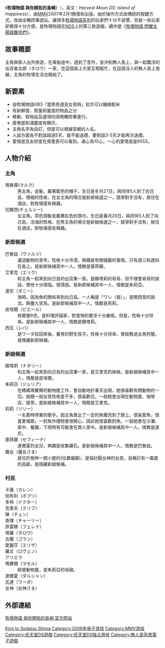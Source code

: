 {{Infobox VG
|title = 牧場物語 與你開拓的島嶼
| japanese = 牧場物語 キミと育つ島
|image = 
|developer = [[MMV|MMV]]
|publisher = [[MMV|MMV]]
|distributor =
|designer = 
|engine = 
|released =
|terminate = 
|genre = [[育成類遊戲|育成類遊戲]]
|modes = [[单人游戏|单人游戏]]
|platforms = [[任天堂DS|任天堂DS]]
}}

《'''牧場物語 與你開拓的島嶼'''》（{{lang-ja|牧場物語 キミと育つ島}}，英文：''Harvest Moon DS: Island of Happiness''），由[[MMV|MMV]]2007年2月1開發和出版，由於操作方式由傳統的按鍵方式，改由全觸控筆遊玩，讓很多[[牧場物語系列|牧場物語系列]]的玩家們十分不習慣，但是一些玩家卻覺得十分方便，是牧場物語在[[NDS|NDS]]上的第三款遊戲，續作是《[[牧場物語_閃耀太陽與夥伴們|牧場物語 閃耀太陽與夥伴們]]》。

==故事概要==
主角與家人出外旅遊，在乘船途中，遇到了意外，並沖到無人島上，與一起飄浮的出貨者太郎（タロウ）一家，在這個島上大家互相幫忙，在這個沒人的無人島上發展，主角的牧場生活也開始了。
==新要素==
*自牧場物語GB3「當男孩遇見女孩時」初次可以種植稻米
*有新鮮度、質量和量度的物品之分
*移動、取物品及選項均須用觸控筆進行。
*疲勞度和滿腹度有顯示。
*主角名字為自訂，但是可以根據官網的人名。
*人設方面為不對話超過5天，就不能送禮，要對話3-5天才能再次送禮。
*愛情度及友好度在資產表可以看到，滿心為10心，一心的愛情度是6553。

==人物介紹==
===主角===
;瑪魯庫(マルク)
:男主角，金髮，戴著藍色的帽子，生日是冬月27日，與同伴5人到了向日島，積極的性格，在女主角的場合是新郎候選之一，競爭對手沒有，居住在酒店，對牧場感有興趣。
;切爾西(チェルシー)
:女主角，茶色頭髮並戴著紅色的頭巾，生日是春月20日，與同伴5人到了向日島，活潑的性格，在男主角的場合是新娘候選之一，競爭對手沒有，居住在酒店，對牧場感有興趣。

===新郎候選===
;巴魯玆（ヴァルツ）
:運送動物的青年。性格十分冷漠。興趣是有關儲蓄的事情。只有週三和週四在島上。是新郎候補其中一人，情敵是塞菲娜。
;艾里克（エリク）
:和主角一起來到向日島的出貨業一家。是娜塔莉的哥哥，但不理會哥哥的說話，使他十分煩惱。很懦弱。是新郎候補其中一人，情敵是朱莉亞。
;達尼（ダニー）
:漁師。因為魚的關係來到向日島。一人稱是「ワシ（我）」，是關西音的說法。飼養九官鳥。是新郎候補其中一人，情敵是莉莉。
;皮埃爾（ピエール）
:格爾曼8世。是料理評論家，對食物的要求十分嚴格。但是，性格十分坦率。是新郎候補其中一人，情敵是娜塔莉。
;西瓦（シバ）
:是ワーダ拾回來後，養育的野生孩子。性格十分坦率。曾經教過主角狩獵，是隱藏新郎候補。

===新娘候選===
;娜塔莉（ナタリー）
:和主角一起來到向日島的出貨業一家，是艾里克的妹妹。是新娘候補其中一人，情敵是皮埃爾。
;朱莉亞（ジュリア）
:在媽媽瑪賽爾的動物屋工作，會自動地於春天出現，她很喜歡有關動物的一切。她跟一般女孩性格差不多，很喜歡花。一般她會出現在動物屋、咖啡店、屋旁。是新娘候補其中一人，情敵是艾里克。
;莉莉（リリー）
:一名暫時停業的歌手。因主角賣出了一定的魚獲而到了鎮上。很喜愛魚，很喜愛唱歌。一到魚作禮物會很開心，因此她很喜歡釣魚。一般她會在沙灘、家中、餐廳，下雨時有可能會在商人家中。是新娘候補其中一人，情敵是達尼。
;塞菲娜（セフィーナ）
:達爾夏的女兒，興趣是收集礦石。是新娘候補其中一人，情敵是巴魯玆。
;魔女（魔女さま）
:是位於樹林一間小屋的(位置偏僻)，是個討厭女神的女孩，自稱已有一萬歲的高齡，是隱藏新娘候補。

===村民===
;卡蓮（カレン）
:
;珀布利（ポプリ）
:
;多特（ドクター）
:
;克里夫（クリフ）
:
;陳（チェン）
:
;查理（チャーリー）
:
;菲雷娜（フェレナ）
:
;塔羅（タロウ）
:
;古蘭（ゴラン）
:
;愛麗莎（エリザ）
:
;羅文（ロヴェン）
:
;アリエラ
:
;瑪賽爾（マセル）
:經營動物屋，是朱莉亞的母親。
;達爾夏（ダルシャン）
:
;瓦達（ワーダ）
:
;女神（女神さま）
:

==外部連結==
[http://www.bokumono.com/series/kimishima/ 牧場物語 與你開拓的島嶼 官方网站] {{Wayback|url=http://www.bokumono.com/series/kimishima/ |date=20210418190406 }}

{{牧場物語}}

{{DEFAULTSORT:Bokujou Monogatari: Kimi to Sodatsu Shima}}
[[Category:牧場物語系列|Kimi to Sodatsu Shima]]
[[Category:2006年电子游戏|Category:2006年电子游戏]]
[[Category:MMV游戏|Category:MMV游戏]]
[[Category:任天堂DS遊戲|Category:任天堂DS遊戲]]
[[Category:任天堂DS独占游戏|Category:任天堂DS独占游戏]]
[[Category:無人島背景電子遊戲|Category:無人島背景電子遊戲]]
